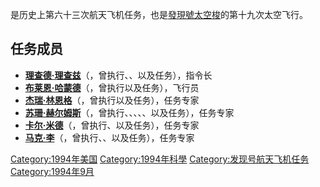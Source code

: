 {{noteTA
|G1=Aero
}}
{{Infobox spaceflight
| operator           = [[美国国家航空航天局|美国国家航空航天局]]
| name               = {{lang|en|STS-64}}
| insignia           = Sts-64-patch.png
| spacecraft         = [[發現號太空梭|發現號太空梭]]
| crew_size          = 6
| launch_site        = 佛罗里达州[[肯尼迪航天中心|肯尼迪航天中心]]<br />{{lang|en|LC 39B}}
| launch_date        = 1994年9月9日<br />18:22:35 {{lang|en|EST}}
| landing_date       = 1994年9月20日<br />17:12:52 {{lang|en|EST}}
| launch_mass        = 
| landing_mass       = 
| payload_mass       = {{convert|9260|kg}}
| mission_duration   = 10天22小时49分钟57秒
| orbit_apoapsis     = 269千米
| orbit_periapsis    = 259千米
| apsis              = 地
| orbit_reference    = [[地心轨道|地心轨道]]
| orbit_regime       = [[近地轨道|近地轨道]]
| orbit_inclination  = 56.9°
| orbit_period       = 89.5分钟
| distance_travelled = 7,242,048千米

| crew_photo         = Sts-64_crew.jpg
| crew_photo_caption = 后排左起：李、林恩格、米德<br />前排左起：哈蒙德、理查兹、赫尔姆斯
| next_mission       = [[File:Sts-68-patch.png|25px]] {{lang|en|[[STS-68|STS-68]]}}
| programme          = [[美國太空梭計劃|美國太空梭計劃]]
| previous_mission   = [[File:Sts-65-patch.png|25px]] {{lang|en|[[STS-65|STS-65]]}}
|}}

'''{{lang|en|STS-64}}'''是历史上第六十三次航天飞机任务，也是[[發現號太空梭|發現號太空梭]]的第十九次太空飞行。

== 任务成员 ==
* '''[[理查德·理查兹|理查德·理查兹]]'''（{{lang|en|Richard N. Richards}}，曾执行{{lang|en|[[STS-28|STS-28]]}}、{{lang|en|[[STS-41|STS-41]]}}、{{lang|en|[[STS-50|STS-50]]}}以及{{lang|en|STS-64}}任务），指令长
* '''[[布莱恩·哈蒙德|布莱恩·哈蒙德]]'''（{{lang|en|Blaine Hammond}}，曾执行{{lang|en|[[STS-39|STS-39]]}}以及{{lang|en|STS-64}}任务），飞行员
* '''[[杰瑞·林恩格|杰瑞·林恩格]]'''（{{lang|en|Jerry M. Linenger}}，曾执行{{lang|en|STS-64}}以及{{lang|en|[[STS-81|STS-81]]}}任务），任务专家
* '''[[苏珊·赫尔姆斯|苏珊·赫尔姆斯]]'''（{{lang|en|Susan J. Helms}}，曾执行{{lang|en|[[STS-54|STS-54]]}}、{{lang|en|STS-64}}、{{lang|en|[[STS-78|STS-78]]}}、{{lang|en|[[STS-101|STS-101]]}}、{{lang|en|[[STS-102|STS-102]]}}、{{lang|en|[[远征2号|远征2号]]}}以及{{lang|en|[[STS-105|STS-105]]}}任务），任务专家
* '''[[卡尔·米德|卡尔·米德]]'''（{{lang|en|Carl J. Meade}}，曾执行{{lang|en|[[STS-38|STS-38]]}}、{{lang|en|[[STS-50|STS-50]]}}以及{{lang|en|STS-64}}任务），任务专家
* '''[[马克·李|马克·李]]'''（{{lang|en|Mark C. Lee}}，曾执行{{lang|en|[[STS-30|STS-30]]}}、{{lang|en|[[STS-47|STS-47]]}}、{{lang|en|STS-64}}以及{{lang|en|[[STS-82|STS-82]]}}任务），任务专家

{{发现号航天飞机}}

[[Category:1994年美国|Category:1994年美国]]
[[Category:1994年科學|Category:1994年科學]]
[[Category:发现号航天飞机任务|Category:发现号航天飞机任务]]
[[Category:1994年9月|Category:1994年9月]]